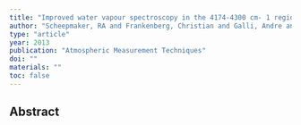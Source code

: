 ```yaml
---
title: "Improved water vapour spectroscopy in the 4174-4300 cm- 1 region and its impact on SCIAMACHY HDO/H 2 O measurements"
author: "Scheepmaker, RA and Frankenberg, Christian and Galli, Andre and Butz, Andre and Schrijver, Hans and Deutscher, NM and Wunch, D and Warneke, Thorsten and Fally, Sophie and Aben, Ilse"
type: "article"
year: 2013
publication: "Atmospheric Measurement Techniques"
doi: ""
materials: ""
toc: false
---
```


## Abstract


